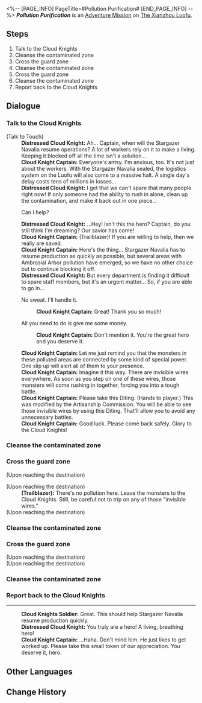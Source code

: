 <%-- [PAGE_INFO]
PageTitle=#Pollution Purification#
[END_PAGE_INFO] --%>
{{Stub|Dialogue.}}
{{Mission Infobox
|id            = 4072122
|title         = 
|image         = <!--Mission Pollution Purification.png-->
|type          = Adventure
|event_name    = 
|chapter       = 
|requirements  = {{subst:void|<!--Unknown: {"Type":"Manual"}-->}}
|summary       = <!--official mission summary from Fate's Atlas-->
|characters    = Cloud Knight Captain; Cloud Knights Soldier; Distressed Cloud Knight; Trailblazer
|startLocation = [[The Xianzhou Luofu]] - [[Stargazer Navalia]]
|world         = The Xianzhou Luofu
|area          = Stargazer Navalia
|prev          = 
|next          = 
|rewards       = 
}}
'''''Pollution Purification''''' is an [[Adventure Mission]] on [[The Xianzhou Luofu]].

==Steps==
# Talk to the Cloud Knights
# Cleanse the contaminated zone
# Cross the guard zone
# Cleanse the contaminated zone
# Cross the guard zone
# Cleanse the contaminated zone
# Report back to the Cloud Knights

<!--
==Gameplay Notes==

--><!--
==Trial Character==

-->
==Dialogue==
{{Stub Dialogue}}

===Talk to the Cloud Knights{{subst:void|<!--407212201-->}}===
{{Mission Description|type=adventure|location=Stargazer Navalia|Talk to the Cloud Knights guarding Stargazer Navalia and see if they need any help.}}
{{Dialogue Start}}

;(Talk to Touch)
:'''Distressed Cloud Knight:''' Ah... Captain, when will the Stargazer Navalia resume operations? A lot of workers rely on it to make a living. Keeping it blocked off all the time isn't a solution...
:'''Cloud Knight Captain:''' Everyone's antsy. I'm anxious, too. It's not just about the workers. With the Stargazer Navalia sealed, the logistics system on the Luofu will also come to a massive halt. A single day's delay costs tens of millions in losses...
:'''Distressed Cloud Knight:''' I get that we can't spare that many people right now! If only someone had the ability to rush in alone, clean up the contamination, and make it back out in one piece...
:{{DIcon|Arrow}} Can I help?
:'''Distressed Cloud Knight:''' ...Hey! Isn't this the hero? Captain, do you still think I'm dreaming? Our savior has come!
:'''Cloud Knight Captain:''' (Trailblazer)! If you are willing to help, then we really are saved.
:'''Cloud Knight Captain:''' Here's the thing... Stargazer Navalia has to resume production as quickly as possible, but several areas with Ambrosial Arbor pollution have emerged, so we have no other choice but to continue blocking it off.
:'''Distressed Cloud Knight:''' But every department is finding it difficult to spare staff members, but it's an urgent matter... So, if you are able to go in...
:{{DIcon|Arrow}} No sweat. I'll handle it.
::'''Cloud Knight Captain:''' Great! Thank you so much!
:{{DIcon|Arrow}} All you need to do is give me some money.
::'''Cloud Knight Captain:''' Don't mention it. You're the great hero and you deserve it.
:'''Cloud Knight Captain:''' Let me just remind you that the monsters in these polluted areas are connected by some kind of special power. One slip up will alert all of them to your presence.
:'''Cloud Knight Captain:''' Imagine it this way. There are invisible wires everywhere. As soon as you step on one of these wires, those monsters will come rushing in together, forcing you into a tough battle.
:'''Cloud Knight Captain:''' Please take this Diting. (Hands to player.) This was modified by the Artisanship Commission. You will be able to see those invisible wires by using this Diting. That'll allow you to avoid any unnecessary battles.
:'''Cloud Knight Captain:''' Good luck. Please come back safely. Glory to the Cloud Knights!
{{Dialogue End}}

===Cleanse the contaminated zone{{subst:void|<!--407212202-->}}===
{{Mission Description|type=adventure|location=Stargazer Navalia|update|Cleanse all contamination within the area.}}
{{Dialogue Start}}
{{Dialogue End}}

===Cross the guard zone{{subst:void|<!--407212203-->}}===
{{Mission Description|type=adventure|location=Stargazer Navalia|update|Use the Diting to cross the guard zone and try not to alert any enemies.}}
{{Dialogue Start}}
;(Upon reaching the destination)

;(Upon reaching the destination)
:'''(Trailblazer):''' There's no pollution here. Leave the monsters to the Cloud Knights. Still, be careful not to trip on any of those "invisible wires."
;(Upon reaching the destination)
{{Dialogue End}}

===Cleanse the contaminated zone{{subst:void|<!--407212205-->}}===
{{Mission Description|type=adventure|location=Stargazer Navalia|update|Cleanse all contamination within the area.}}
{{Dialogue Start}}
{{Dialogue End}}

===Cross the guard zone{{subst:void|<!--407212216-->}}===
{{Mission Description|type=adventure|location=Stargazer Navalia|update|Use the Diting to cross the guard zone and try not to alert any enemies.}}
{{Dialogue Start}}
;(Upon reaching the destination)
;(Upon reaching the destination)
{{Dialogue End}}

===Cleanse the contaminated zone{{subst:void|<!--407212207-->}}===
{{Mission Description|type=adventure|location=Stargazer Navalia|update|Cleanse all contamination within the area.}}
{{Dialogue Start}}
{{Dialogue End}}

===Report back to the Cloud Knights{{subst:void|<!--407212208-->}}===
{{Mission Description|type=adventure|location=Stargazer Navalia|update|Report back to the Cloud Knights guarding Stargazer Navalia and claim the rewards for cleansing the contamination.}}
{{Dialogue Start}}
----
:'''Cloud Knights Soldier:''' Great. This should help Stargazer Navalia resume production quickly.
:'''Distressed Cloud Knight:''' You truly are a hero! A living, breathing hero!
:'''Cloud Knight Captain:''' ...Haha. Don't mind him. He just likes to get worked up. Please take this small token of our appreciation. You deserve it, hero.
{{Dialogue End}}

==Other Languages==
{{Other Languages
|en   = Pollution Purification
|zhs  = 污染清理
|zht  = 污染清理
|ja   = 汚染処理
|ko   = 오염 청소
|es   = Limpieza de la contaminación
|fr   = Assainissement de la pollution
|ru   = Очистка от загрязнения
|th   = ชะล้างมลภาวะ
|vi   = Xử Lý Sự Ô Uế
|de   = Verschmutzungsreinigung
|id   = Pembersihan Polusi
|pt   = Purificação de Poluição
}}

==Change History==
{{Change History|1.1}}
